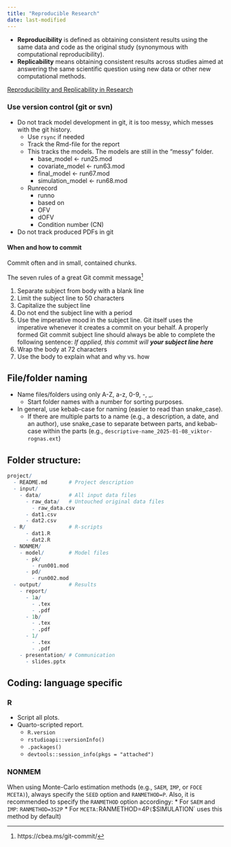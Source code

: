```yaml
---
title: "Reproducible Research"
date: last-modified
---
```


:::{.callout-caution title="Under construction"}
:::

* **Reproducibility** is defined as obtaining consistent results using the same data and code as the original study (synonymous with computational reproducibility).
* **Replicability** means obtaining consistent results across studies aimed at answering the same scientific question using new data or other new computational methods.

[Reproducibility and Replicability in Research](https://www.nationalacademies.org/news/2019/09/reproducibility-and-replicability-in-research)


### Use version control (git or svn)

* Do not track model development in git, it is too messy, which messes with the git history.
  * Use `rsync` if needed
  * Track the Rmd-file for the report
  * This tracks the models. The models are still in the "messy" folder.
    * base_model <- run25.mod
    * covariate_model <- run63.mod
    * final_model <- run67.mod
    * simulation_model <- run68.mod
  * Runrecord
    * runno
    * based on
    * OFV
    * dOFV
    * Condition number (CN)
* Do not track produced PDFs in git

#### When and how to commit

Commit often and in small, contained chunks.

The seven rules of a great Git commit message^[https://cbea.ms/git-commit/]

1. Separate subject from body with a blank line
2. Limit the subject line to 50 characters
3. Capitalize the subject line
4. Do not end the subject line with a period
5. Use the imperative mood in the subject line.
Git itself uses the imperative whenever it creates a commit on your behalf.
A properly formed Git commit subject line should always be able to complete the following sentence:
*If applied, this commit will **your subject line here***
6. Wrap the body at 72 characters
7. Use the body to explain what and why vs. how

## File/folder naming

* Name files/folders using only A-Z, a-z, 0-9, -, _.
  * Start folder names with a number for sorting purposes.
* In general, use kebab-case for naming (easier to read than snake_case).
  * If there are multiple parts to a name (e.g., a description, a date, and an author), use snake_case to separate between parts, and kebab-case within the parts (e.g., `descriptive-name_2025-01-08_viktor-rognas.ext`)

## Folder structure:

```r
project/
  - README.md       # Project description
  - input/
    - data/         # All input data files
      - raw_data/   # Untouched original data files
        - raw_data.csv
      - dat1.csv
      - dat2.csv
  - R/              # R-scripts
      - dat1.R
      - dat2.R
  - NONMEM/
    - model/        # Model files
      - pk/
        - run001.mod
      - pd/
        - run002.mod
  - output/         # Results
    - report/
      - 1a/
        - .tex
        - .pdf
      - 1b/
        - .tex
        - .pdf
      - 1/
        - .tex
        - .pdf
    - presentation/ # Communication
      - slides.pptx
```

## Coding: language specific

### R

* Script all plots.
* Quarto-scripted report.
  * `R.version`
  * `rstudioapi::versionInfo()`
  * `.packages()`
  * `devtools::session_info(pkgs = "attached")`

### NONMEM

When using Monte-Carlo estimation methods (e.g., `SAEM`, `IMP`, or `FOCE MCETA)`), always specify the `SEED` option and `RANMETHOD=P`.
Also, it is recommended to specify the `RANMETHOD` option accordingy:
* For `SAEM` and `IMP`: `RANMETHOD=3S2P`
* For `MCETA: `RANMETHOD=4P` (`$SIMULATION` uses this method by default)
